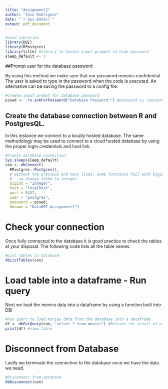 ```yaml
---
title: "Assignment2"
author: "Jose Rodriguez"
date: "`r Sys.Date()`"
output: pdf_document
---
```


```r
#Load Libraries
library(DBI)
library(RPostgres)
library(tcltk) #library to handle input prompts to hide password
sleep_default <- 3
```

##Prompt user for the database password

By using this method we make sure that our password remains confidential. The user is asked to type in the password when the code is executed. An alternative can be saving the password to a config file.

```r
#Create input prompt for database password
psswd <- .rs.askForPassword("Database Password:") #password is "postgres"
```

## Create the database connection between R and PostgresQL.

In this instance we connect to a locally hosted database. The same methodology may be used to connect to a cloud hosted database by using the proper login credentials and host link.


```r
#Create database connection
Sys.sleep(sleep_default)
con <- dbConnect(
  RPostgres::Postgres(),
  # without the previous and next lines, some functions fail with bigint data 
  #   so change int64 to integer
  bigint = "integer",  
  host = "localhost",
  port = 5432,
  user = "postgres",
  password = psswd,
  dbname = "Data607_Assignment2")
```

# Check your connection

Once fully connected to the database it is good practice to check the tables at your disposal. The following code lists all the table names.

```r
#List tables in database
dbListTables(con)
```


# Load table into a dataframe - Run query

Next we load the movies data into a dataframe by using a function built into DBI

```r
#Run query to load movies data from the database into a dataframe
df <- dbGetQuery(con, "select * from movies") #Returns the result of a query as a data frame
print(df) #view table
```

# Disconnect from Database

Lastly we terminate the connection to the database once we have the data we need.

```r
#Disconnect from database
dbDisconnect(con)
```

